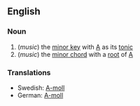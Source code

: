 ==English==
===Noun===
# (''music'') the [[minor key]] with [[A]] as its [[tonic]]
# (''music'') the [[minor chord]] with a [[root]] of [[A]]

===Translations===
*Swedish: [[A-moll]]
*German: [[A-moll]]